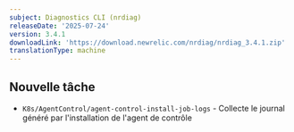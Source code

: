 ```yaml
---
subject: Diagnostics CLI (nrdiag)
releaseDate: '2025-07-24'
version: 3.4.1
downloadLink: 'https://download.newrelic.com/nrdiag/nrdiag_3.4.1.zip'
translationType: machine
---
```


## Nouvelle tâche

* `K8s/AgentControl/agent-control-install-job-logs` - Collecte le journal généré par l&apos;installation de l&apos;agent de contrôle